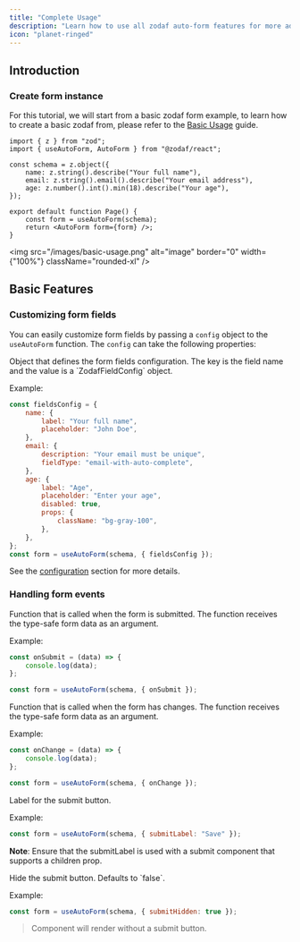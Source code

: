 ```yaml
---
title: "Complete Usage"
description: "Learn how to use all zodaf auto-form features for more advanced use cases"
icon: "planet-ringed"
---
```


## Introduction

### Create form instance

For this tutorial, we will start from a basic zodaf form example, to learn how to create a basic zodaf from, please refer to the [Basic Usage](/usage/basic-usage) guide.

```tsx app/page.tsx
import { z } from "zod";
import { useAutoForm, AutoForm } from "@zodaf/react";

const schema = z.object({
	name: z.string().describe("Your full name"),
	email: z.string().email().describe("Your email address"),
	age: z.number().int().min(18).describe("Your age"),
});

export default function Page() {
	const form = useAutoForm(schema);
	return <AutoForm form={form} />;
}
```

<img
	src="/images/basic-usage.png"
	alt="image"
	border="0"
	width={"100%"}
	className="rounded-xl"
/>

## Basic Features

### Customizing form fields

You can easily customize form fields by passing a `config` object to the `useAutoForm` function. The `config` can take the following properties:

<ResponseField name="fieldsConfig" type="Record<keyof schema, ZodafFieldConfig>">
Object that defines the form fields configuration. The key is the field name and the value is a `ZodafFieldConfig` object.

Example:

```jsx
const fieldsConfig = {
	name: {
		label: "Your full name",
		placeholder: "John Doe",
	},
	email: {
		description: "Your email must be unique",
		fieldType: "email-with-auto-complete",
	},
	age: {
		label: "Age",
		placeholder: "Enter your age",
		disabled: true,
		props: {
			className: "bg-gray-100",
		},
	},
};
const form = useAutoForm(schema, { fieldsConfig });
```

See the [configuration](/configuration/configuration) section for more details.

</ResponseField>

### Handling form events

<ResponseField name="onSubmit" type="Function">
	Function that is called when the form is submitted. The function receives
	the type-safe form data as an argument.

Example:

```jsx
const onSubmit = (data) => {
	console.log(data);
};

const form = useAutoForm(schema, { onSubmit });
```

</ResponseField>

<ResponseField name="onChange" type="Function">
	Function that is called when the form has changes. The function receives
	the type-safe form data as an argument.

Example:

```jsx
const onChange = (data) => {
	console.log(data);
};

const form = useAutoForm(schema, { onChange });
```

</ResponseField>

<ResponseField name="submitLabel" type="string">
	Label for the submit button.

Example:

```jsx
const form = useAutoForm(schema, { submitLabel: "Save" });
```

**Note**: Ensure that the submitLabel is used with a submit component that
supports a children prop.

</ResponseField>

<ResponseField name="submitHidden" type="boolean" >
	Hide the submit button.
	Defaults to `false`.

Example:

```jsx
const form = useAutoForm(schema, { submitHidden: true });
```

> Component will render without a submit button.

</ResponseField>
